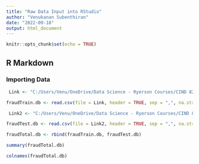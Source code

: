 ```yaml
---
title: "Raw Data Input into RStudio"
author: "Venukanan Subenthiran"
date: "2022-09-18"
output: html_document
---
```


```r
knitr::opts_chunk$set(echo = TRUE)
```

## R Markdown

### Importing Data

```r
 Link <- "C:/Users/Venu/OneDrive/Data Science - Ryerson Courses/CIND 820 - Big Data Analytics Project/Capestone Dataset/Credit Card Transactions Fraud Detection Dataset/fraudTrain.csv"

fraudTrain.db <- read.csv(file = Link, header = TRUE, sep = ",", na.strings = "")

```

```r
 Link2 <- "C:/Users/Venu/OneDrive/Data Science - Ryerson Courses/CIND 820 - Big Data Analytics Project/Capestone Dataset/Credit Card Transactions Fraud Detection Dataset/fraudTest.csv"

fraudTest.db <- read.csv(file = Link2, header = TRUE, sep = ",", na.strings = "")
```


```r
fraudTotal.db <- rbind(fraudTrain.db, fraudTest.db)
```

```r
summary(fraudTotal.db)
```
```r
colnames(fraudTotal.db)
```

